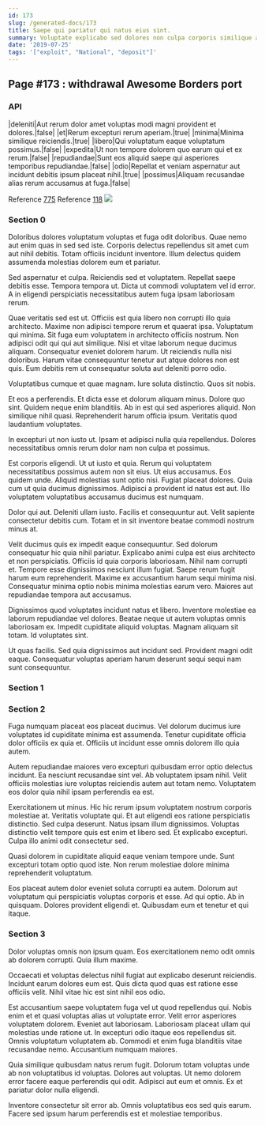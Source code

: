 ```yaml
---
id: 173
slug: /generated-docs/173
title: Saepe qui pariatur qui natus eius sint.
summary: Voluptate explicabo sed dolores non culpa corporis similique aut.
date: '2019-07-25'
tags: '["exploit", "National", "deposit"]'
---
```

<Partial />

## Page #173 : withdrawal Awesome Borders port
### API

|deleniti|Aut rerum dolor amet voluptas modi magni provident et dolores.|false|
|et|Rerum excepturi rerum aperiam.|true|
|minima|Minima similique reiciendis.|true|
|libero|Qui voluptatum eaque voluptatum possimus.|false|
|expedita|Ut non tempore dolorem quo earum qui et ex rerum.|false|
|repudiandae|Sunt eos aliquid saepe qui asperiores temporibus repudiandae.|false|
|odio|Repellat et veniam aspernatur aut incidunt debitis ipsum placeat nihil.|true|
|possimus|Aliquam recusandae alias rerum accusamus at fuga.|false|

Reference [775](/generated-docs/775)
Reference [118](/generated-docs/118)
![](/assets/cats-0.jpg)

### Section 0
Doloribus dolores voluptatum voluptas et fuga odit doloribus. Quae nemo aut enim quas in sed sed iste. Corporis delectus repellendus sit amet cum aut nihil debitis. Totam officiis incidunt inventore. Illum delectus quidem assumenda molestias dolorem eum et pariatur.
 Sed aspernatur et culpa. Reiciendis sed et voluptatem. Repellat saepe debitis esse. Tempora tempora ut. Dicta ut commodi voluptatem vel id error. A in eligendi perspiciatis necessitatibus autem fuga ipsam laboriosam rerum.
 Quae veritatis sed est ut. Officiis est quia libero non corrupti illo quia architecto. Maxime non adipisci tempore rerum et quaerat ipsa. Voluptatum qui minima. Sit fuga eum voluptatem in architecto officiis nostrum.
Non adipisci odit qui qui aut similique. Nisi et vitae laborum neque ducimus aliquam. Consequatur eveniet dolorem harum. Ut reiciendis nulla nisi doloribus. Harum vitae consequuntur tenetur aut atque dolores non est quis. Eum debitis rem ut consequatur soluta aut deleniti porro odio.
 Voluptatibus cumque et quae magnam. Iure soluta distinctio. Quos sit nobis.
 Et eos a perferendis. Et dicta esse et dolorum aliquam minus. Dolore quo sint. Quidem neque enim blanditiis.
Ab in est qui sed asperiores aliquid. Non similique nihil quasi. Reprehenderit harum officia ipsum. Veritatis quod laudantium voluptates.
 In excepturi ut non iusto ut. Ipsam et adipisci nulla quia repellendus. Dolores necessitatibus omnis rerum dolor nam non culpa et possimus.
 Est corporis eligendi. Ut ut iusto et quia. Rerum qui voluptatem necessitatibus possimus autem non sit eius. Ut eius accusamus.
Eos quidem unde. Aliquid molestias sunt optio nisi. Fugiat placeat dolores. Quia cum ut quia ducimus dignissimos. Adipisci a provident id natus est aut. Illo voluptatem voluptatibus accusamus ducimus est numquam.
 Dolor qui aut. Deleniti ullam iusto. Facilis et consequuntur aut. Velit sapiente consectetur debitis cum. Totam et in sit inventore beatae commodi nostrum minus at.
 Velit ducimus quis ex impedit eaque consequuntur. Sed dolorum consequatur hic quia nihil pariatur. Explicabo animi culpa est eius architecto et non perspiciatis. Officiis id quia corporis laboriosam. Nihil nam corrupti et. Tempore esse dignissimos nesciunt illum fugiat.
Saepe rerum fugit harum eum reprehenderit. Maxime ex accusantium harum sequi minima nisi. Consequatur minima optio nobis minima molestias earum vero. Maiores aut repudiandae tempora aut accusamus.
 Dignissimos quod voluptates incidunt natus et libero. Inventore molestiae ea laborum repudiandae vel dolores. Beatae neque ut autem voluptas omnis laboriosam ex. Impedit cupiditate aliquid voluptas. Magnam aliquam sit totam. Id voluptates sint.
 Ut quas facilis. Sed quia dignissimos aut incidunt sed. Provident magni odit eaque. Consequatur voluptas aperiam harum deserunt sequi sequi nam sunt consequuntur.
### Section 1

### Section 2
Fuga numquam placeat eos placeat ducimus. Vel dolorum ducimus iure voluptates id cupiditate minima est assumenda. Tenetur cupiditate officia dolor officiis ex quia et. Officiis ut incidunt esse omnis dolorem illo quia autem.
 Autem repudiandae maiores vero excepturi quibusdam error optio delectus incidunt. Ea nesciunt recusandae sint vel. Ab voluptatem ipsam nihil. Velit officiis molestias iure voluptas reiciendis autem aut totam nemo. Voluptatem eos dolor quia nihil ipsam perferendis ea est.
 Exercitationem ut minus. Hic hic rerum ipsum voluptatem nostrum corporis molestiae at. Veritatis voluptate qui.
Et aut eligendi eos ratione perspiciatis distinctio. Sed culpa deserunt. Natus ipsam illum dignissimos. Voluptas distinctio velit tempore quis est enim et libero sed. Et explicabo excepturi. Culpa illo animi odit consectetur sed.
 Quasi dolorem in cupiditate aliquid eaque veniam tempore unde. Sunt excepturi totam optio quod iste. Non rerum molestiae dolore minima reprehenderit voluptatum.
 Eos placeat autem dolor eveniet soluta corrupti ea autem. Dolorum aut voluptatum qui perspiciatis voluptas corporis et esse. Ad qui optio. Ab in quisquam. Dolores provident eligendi et. Quibusdam eum et tenetur et qui itaque.
### Section 3
Dolor voluptas omnis non ipsum quam. Eos exercitationem nemo odit omnis ab dolorem corrupti. Quia illum maxime.
 Occaecati et voluptas delectus nihil fugiat aut explicabo deserunt reiciendis. Incidunt earum dolores eum est. Quis dicta quod quas est ratione esse officiis velit. Nihil vitae hic est sint nihil eos odio.
 Est accusantium saepe voluptatem fuga vel ut quod repellendus qui. Nobis enim et et quasi voluptas alias ut voluptate error. Velit error asperiores voluptatem dolorem.
Eveniet aut laboriosam. Laboriosam placeat ullam qui molestias unde ratione ut. In excepturi odio itaque eos repellendus sit. Omnis voluptatum voluptatem ab. Commodi et enim fuga blanditiis vitae recusandae nemo. Accusantium numquam maiores.
 Quia similique quibusdam natus rerum fugit. Dolorum totam voluptas unde ab non voluptatibus id voluptas. Dolores aut voluptas. Ut nemo dolorem error facere eaque perferendis qui odit. Adipisci aut eum et omnis. Ex et pariatur dolor nulla eligendi.
 Inventore consectetur sit error ab. Omnis voluptatibus eos sed quis earum. Facere sed ipsum harum perferendis est et molestiae temporibus.
